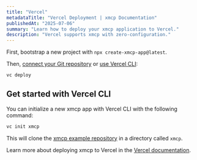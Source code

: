 ```yaml
---
title: "Vercel"
metadataTitle: "Vercel Deployment | xmcp Documentation"
publishedAt: "2025-07-06"
summary: "Learn how to deploy your xmcp application to Vercel."
description: "Vercel supports xmcp with zero-configuration."
---
```


First, bootstrap a new project with `npx create-xmcp-app@latest`.

Then, [connect your Git repository](https://vercel.com/new) or [use Vercel CLI](https://vercel.com/docs/cli):

```bash
vc deploy
```

## Get started with Vercel CLI

You can initialize a new xmcp app with Vercel CLI with the following command:

```bash
vc init xmcp
```

This will clone the [xmcp example repository](https://github.com/vercel/vercel/tree/main/examples/xmcp) in a directory called `xmcp`.

Learn more about deploying xmcp to Vercel in the [Vercel documentation](https://vercel.com/docs/frameworks/backend/xmcp).
